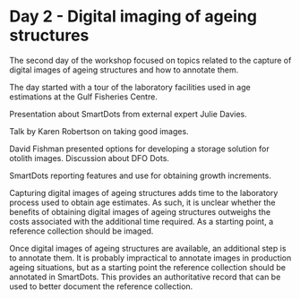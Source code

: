 # Day 2 - Digital imaging of ageing structures {#sec:day2}

The second day of the workshop focused on topics related to the capture of digital images of ageing structures and how to annotate them.

The day started with a tour of the laboratory facilities used in age estimations at the Gulf Fisheries Centre.

Presentation about SmartDots from external expert Julie Davies. 

Talk by Karen Robertson on taking good images.

David Fishman presented options for developing a storage solution for otolith images. Discussion about DFO Dots.

SmartDots reporting features and use for obtaining growth increments.


Capturing digital images of ageing structures adds time to the laboratory process used to obtain age estimates. As such, it is unclear whether the benefits of obtaining digital images of ageing structures outweighs the costs associated with the additional time required. As a starting point, a reference collection should be imaged.

Once digital images of ageing structures are available, an additional step is to annotate them. It is probably impractical to annotate images in production ageing situations, but as a starting point the reference collection should be annotated in SmartDots. This provides an authoritative record that can be used to better document the reference collection.


